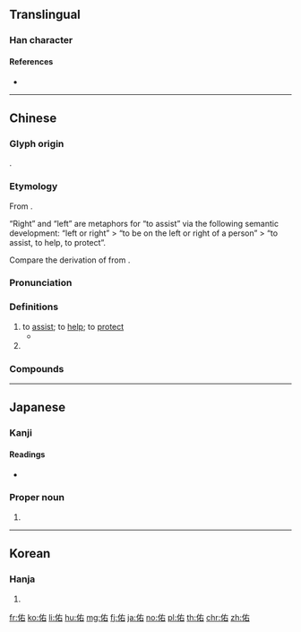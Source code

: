 {{also|祐}}
==Translingual==

===Han character===
{{Han char|rn=9|rad=人|as=05|sn=7|four=24260|canj=OKR,XOKR|ids=⿰亻右}}

====References====
* {{Han ref|kx=0098.110|dkj=00507|dj=0208.010|hdz=10131.020|uh=4F51|ud=20305|bh=A6F6|bd=42742}}

----

==Chinese==
{{zh-forms}}

===Glyph origin===
{{Han etym}}
{{Han compound|alt1=亻|人|右|ls=psc|c1=s|c2=p}}.

===Etymology===
From {{och-l|右|right}}.

“Right” and “left” are metaphors for “to assist” via the following semantic development: “left or right” > “to be on the left or right of a person” > “to assist, to help, to protect”.

Compare the derivation of {{och-l|佐|to assist; to help}} from {{och-l|左|left}}.

===Pronunciation===
{{zh-pron
|m=yòu
|c=jau6
|w=3hhieu
|mc=y
|oc=y
|cat=v,pn
}}

===Definitions===
{{zh-hanzi}}

# to [[assist]]; to [[help]]; to [[protect]]
#* {{zh-x|天 佑 吾 民！天 佑 吾 皇！|God '''save''' my people! God '''save''' my emperor!|ref={{w|zh:苍穹之昴 (电视剧)|The Firmament of the Pleiades}}}}
# {{surname|lang=zh}}

===Compounds===
{{zh-der|不佑|保佑|冥佑|孚佑|庇佑|敷佑|眷佑|神天福佑|護國佑民|鄰佑}}

----

==Japanese==

===Kanji===
{{ja-kanji|grade=|rs=人05}}

====Readings====
* {{ja-readings|goon=[[う]] (u)|kanon=[[ゆう]] (yū)|kun=[[たすける]] (tasukeru), [[すけ]] (suke)}}

===Proper noun===
{{ja-pos|proper|ゆう}}

# {{given name|male|lang=ja|sort=ゆう}}

----

==Korean==

===Hanja===
{{ko-hanja|hangeul=우|rv=u|mr=u}}

# {{defn|lang=ko|sort=人05}}

[[fr:佑]]
[[ko:佑]]
[[li:佑]]
[[hu:佑]]
[[mg:佑]]
[[fj:佑]]
[[ja:佑]]
[[no:佑]]
[[pl:佑]]
[[th:佑]]
[[chr:佑]]
[[zh:佑]]